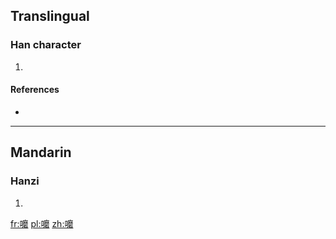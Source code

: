==Translingual==

===Han character===
{{Han char|rn=30|rad=口|as=16|sn=19|four=|canj=口戈木口 (RIDR)}}

# {{defn|Han|sort=口16}}

====References====
* {{Han ref|kx=0213.471|hdz=10703.081|uh=56B0|ud=22192}}

----

==Mandarin==

===Hanzi===
{{cmn-hanzi|pin=[[mó]] ([[mo2]])|wg=mo<sup>2</sup>}}

# {{defn|lang=cmn|sort=口16}}

[[fr:嚰]]
[[pl:嚰]]
[[zh:嚰]]